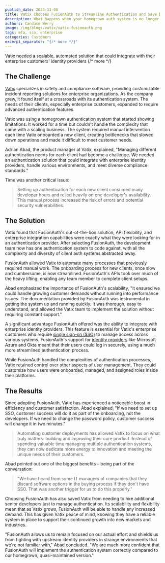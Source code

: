 ```yaml
---
publish_date: 2024-11-08
title: Vatix Chooses FusionAuth to Streamline Authentication and Save Developer Resources
description: What happens when your homegrown auth system is no longer sustainable?
authors: Candace Werry
image: /img/blogs/vatix/vatix-fusionauth.png
tags: mfa, sso, enterprise
categories: Customers
excerpt_separator: "{/* more */}"
---
```


Vatix needed a scalable, automated solution that could integrate with their enterprise customers' identity providers 
{/* more */}
## The Challenge

[Vatix](https://vatix.com/) specializes in safety and compliance software, providing customizable incident reporting solutions for enterprise organizations. As the company grew, it found itself at a crossroads with its authentication system. The needs of their clients, especially enterprise customers, expanded to require advanced authentication features.

Vatix was using a homegrown authentication system that started showing limitations. It worked for a time but couldn't handle the complexity that came with a scaling business. The system required manual intervention each time Vatix onboarded a new client, creating bottlenecks that slowed down operations and made it difficult to meet customer needs.

Adrian Abad, the product manager at Vatix, explained, "Managing different authentication needs for each client had become a challenge. We needed an authentication solution that could integrate with enterprise identity providers, handle various environments, and meet diverse compliance standards."

Time was another critical issue:

>Setting up authentication for each new client consumed many developer hours and relied heavily on one developer's availability. This manual process increased the risk of errors and potential security vulnerabilities.

## The Solution

Vatix found that FusionAuth's out-of-the-box solution, API flexibility, and enterprise integration capabilities were exactly what they were looking for in an authentication provider. After selecting FusionAuth, the development team now has one authentication system to code against, with all the complexity and diversity of client auth systems abstracted away.

FusionAuth allowed Vatix to automate many processes that previously required manual work. The onboarding process for new clients, once slow and cumbersome, is now streamlined. FusionAuth's APIs took over much of the heavy lifting, enabling any team member to complete client setups.

Abad emphasized the importance of FusionAuth's scalability, "It ensured we could handle growing customer demands without running into performance issues. The documentation provided by FusionAuth was instrumental in getting the system up and running quickly. It was thorough, easy to understand, and allowed the Vatix team to implement the solution without requiring constant support."

A significant advantage FusionAuth offered was the ability to integrate with enterprise identity providers. This feature is essential for Vatix's enterprise customers who require [single sign-on (SSO)](/articles/authentication/how-sso-works) to manage access across various systems. FusionAuth's support for [identity providers](/docs/lifecycle/authenticate-users/identity-providers/) like Microsoft Azure and Okta meant that their users could log in securely, using a much more streamlined authentication process.

While FusionAuth handled the complexities of authentication processes, Vatix retained control over other aspects of user management. They could customize how users were onboarded, managed, and assigned roles inside their platforms.

## The Results

Since adopting FusionAuth, Vatix has experienced a noticeable boost in efficiency and customer satisfaction. Abad explained, "If we need to set up SSO, customer success will do it as part of the onboarding, not the developers. If we need to change the password policy, customer success will change it in two minutes."

>Automating customer deployments has allowed Vatix to focus on what truly matters: building and improving their core product. Instead of spending valuable time managing multiple authentication systems, they can now dedicate more energy to innovation and meeting the unique needs of their customers.

Abad pointed out one of the biggest benefits – being part of the conversation:

>"We have heard from some IT managers of companies that they discard software options in the buying process if they don't have SSO. That was another trigger for us to do this properly."

Choosing FusionAuth has also saved Vatix from needing to hire additional senior developers just to manage authentication. Its scalability and flexibility mean that as Vatix grows, FusionAuth will be able to handle any increased demand. This has given Vatix peace of mind, knowing they have a reliable system in place to support their continued growth into new markets and industries.

"FusionAuth allows us to remain focused on our actual effort and shields us from fighting with upstream identity providers in strange environments that we're not familiar with," Abad concluded. "We are much more confident that FusionAuth will implement the authentication system correctly compared to our homegrown, quasi-maintained version."
